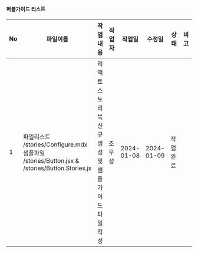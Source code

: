 

<Meta title="dndMobile Publish Guide" />

<div className="sb-container">
  <div className="wrap">
    <h4>퍼블가이드 리스트</h4>
    <table>
      <colgroup>
        <col width="5%"></col>
        <col width="*%"></col>
        <col width="*%"></col>
        <col width="10%"></col>
        <col width="13%"></col>
        <col width="13%"></col>
        <col width="13%"></col>
        <col width="8%"></col>
      </colgroup>
      <thead>
        <tr>
          <th>No</th>
          <th>파일이름</th>
          <th>작업내용</th>
          <th>작업자</th>
          <th>작업일</th>
          <th>수정일</th>
          <th>상태</th>
          <th>비고</th>
        </tr>
      </thead>
      <tbody>
        <tr>
          <td>1</td>
          <td>
              파일리스트 <br/> /stories/Configure.mdx <br/>
              샘플파일 <br/> /stories/Button.jsx & /stories/Button.Stories.js 
          </td>
          <td>리액트 스토리북 신규 생성 및 샘플 가이드 파일 작성</td>
          <td>조우성</td>
          <td>2024-01-08</td>
          <td>2024-01-09</td>
          <td>작업완료</td>
          <td></td>
        </tr>
      </tbody>
    </table>
  </div>
</div>


